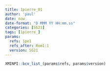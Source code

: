 ```yaml
---
title: 1pierre_01
author: 'paul'
date: now
date-format: "D MMM YY HH:mm.ss"
categories: [SG21]
tags: [1pierre_]
params:
  refs: 1pe1
  refs_after: Rom1:1
  version: SG21
---
```


```r
XMINPI::bcv_list_(params$refs, params$version)
```

